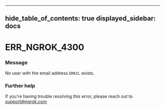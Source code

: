 

---
hide_table_of_contents: true
displayed_sidebar: docs
---


# ERR_NGROK_4300

### Message
No user with the email address `EMAIL` exists.

<ErrorDetails />



### Further help
If you're having trouble resolving this error, please reach out to [support@ngrok.com](mailto:support@ngrok.com?subject=Help%20with%20ERR_NGROK_4300)

